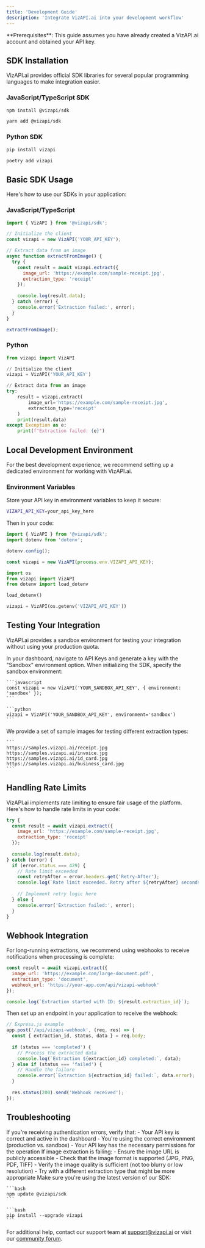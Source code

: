 ```yaml
---
title: 'Development Guide'
description: 'Integrate VizAPI.ai into your development workflow'
---
```


<Info>
  **Prerequisites**: This guide assumes you have already created a VizAPI.ai account and obtained your API key.
</Info>

## SDK Installation

VizAPI.ai provides official SDK libraries for several popular programming languages to make integration easier.

### JavaScript/TypeScript SDK

<CodeGroup>

```bash npm
npm install @vizapi/sdk
```

```bash yarn
yarn add @vizapi/sdk
```

</CodeGroup>

### Python SDK

<CodeGroup>

```bash pip
pip install vizapi
```

```bash poetry
poetry add vizapi
```

</CodeGroup>

## Basic SDK Usage

Here's how to use our SDKs in your application:

### JavaScript/TypeScript

```javascript
import { VizAPI } from '@vizapi/sdk';

// Initialize the client
const vizapi = new VizAPI('YOUR_API_KEY');

// Extract data from an image
async function extractFromImage() {
  try {
    const result = await vizapi.extract({
      image_url: 'https://example.com/sample-receipt.jpg',
      extraction_type: 'receipt'
    });
    
    console.log(result.data);
  } catch (error) {
    console.error('Extraction failed:', error);
  }
}

extractFromImage();
```

### Python

```python
from vizapi import VizAPI

// Initialize the client
vizapi = VizAPI('YOUR_API_KEY')

// Extract data from an image
try:
    result = vizapi.extract(
        image_url='https://example.com/sample-receipt.jpg',
        extraction_type='receipt'
    )
    print(result.data)
except Exception as e:
    print(f"Extraction failed: {e}")
```

## Local Development Environment

For the best development experience, we recommend setting up a dedicated environment for working with VizAPI.ai.

### Environment Variables

Store your API key in environment variables to keep it secure:

<CodeGroup>

```bash .env
VIZAPI_API_KEY=your_api_key_here
```

</CodeGroup>

Then in your code:

<CodeGroup>

```javascript JavaScript
import { VizAPI } from '@vizapi/sdk';
import dotenv from 'dotenv';

dotenv.config();

const vizapi = new VizAPI(process.env.VIZAPI_API_KEY);
```

```python Python
import os
from vizapi import VizAPI
from dotenv import load_dotenv

load_dotenv()

vizapi = VizAPI(os.getenv('VIZAPI_API_KEY'))
```

</CodeGroup>

## Testing Your Integration

VizAPI.ai provides a sandbox environment for testing your integration without using your production quota.

<Steps>
  <Step title="Get a Sandbox API Key">
    In your dashboard, navigate to API Keys and generate a key with the "Sandbox" environment option.
  </Step>
  <Step title="Use the Sandbox Endpoint">
    When initializing the SDK, specify the sandbox environment:
    
    ```javascript
    const vizapi = new VizAPI('YOUR_SANDBOX_API_KEY', { environment: 'sandbox' });
    ```
    
    ```python
    vizapi = VizAPI('YOUR_SANDBOX_API_KEY', environment='sandbox')
    ```
  </Step>
  <Step title="Test with Sample Images">
    We provide a set of sample images for testing different extraction types:
    
    ```
    https://samples.vizapi.ai/receipt.jpg
    https://samples.vizapi.ai/invoice.jpg
    https://samples.vizapi.ai/id_card.jpg
    https://samples.vizapi.ai/business_card.jpg
    ```
  </Step>
</Steps>

## Handling Rate Limits

VizAPI.ai implements rate limiting to ensure fair usage of the platform. Here's how to handle rate limits in your code:

```javascript
try {
  const result = await vizapi.extract({
    image_url: 'https://example.com/sample-receipt.jpg',
    extraction_type: 'receipt'
  });
  
  console.log(result.data);
} catch (error) {
  if (error.status === 429) {
    // Rate limit exceeded
    const retryAfter = error.headers.get('Retry-After');
    console.log(`Rate limit exceeded. Retry after ${retryAfter} seconds.`);
    
    // Implement retry logic here
  } else {
    console.error('Extraction failed:', error);
  }
}
```

## Webhook Integration

For long-running extractions, we recommend using webhooks to receive notifications when processing is complete:

```javascript
const result = await vizapi.extract({
  image_url: 'https://example.com/large-document.pdf',
  extraction_type: 'document',
  webhook_url: 'https://your-app.com/api/vizapi-webhook'
});

console.log(`Extraction started with ID: ${result.extraction_id}`);
```

Then set up an endpoint in your application to receive the webhook:

```javascript
// Express.js example
app.post('/api/vizapi-webhook', (req, res) => {
  const { extraction_id, status, data } = req.body;
  
  if (status === 'completed') {
    // Process the extracted data
    console.log(`Extraction ${extraction_id} completed:`, data);
  } else if (status === 'failed') {
    // Handle the failure
    console.error(`Extraction ${extraction_id} failed:`, data.error);
  }
  
  res.status(200).send('Webhook received');
});
```

## Troubleshooting

<AccordionGroup>
  <Accordion title="API Key Authentication Issues">
    If you're receiving authentication errors, verify that:
    - Your API key is correct and active in the dashboard
    - You're using the correct environment (production vs. sandbox)
    - Your API key has the necessary permissions for the operation
  </Accordion>

  <Accordion title="Image Processing Failures">
    If image extraction is failing:
    - Ensure the image URL is publicly accessible
    - Check that the image format is supported (JPG, PNG, PDF, TIFF)
    - Verify the image quality is sufficient (not too blurry or low resolution)
    - Try with a different extraction type that might be more appropriate
  </Accordion>
  
  <Accordion title="SDK Version Compatibility">
    Make sure you're using the latest version of our SDK:
    
    ```bash
    npm update @vizapi/sdk
    ```
    
    ```bash
    pip install --upgrade vizapi
    ```
  </Accordion>
</AccordionGroup>

For additional help, contact our support team at [support@vizapi.ai](mailto:support@vizapi.ai) or visit our [community forum](https://community.vizapi.ai).
